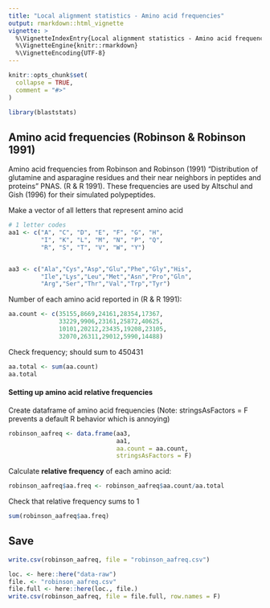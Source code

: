 ```yaml
---
title: "Local alignment statistics - Amino acid frequencies"
output: rmarkdown::html_vignette
vignette: >
  %\VignetteIndexEntry{Local alignment statistics - Amino acid frequencies}
  %\VignetteEngine{knitr::rmarkdown}
  %\VignetteEncoding{UTF-8}
---
```




```r
knitr::opts_chunk$set(
  collapse = TRUE,
  comment = "#>"
)
```

```r
library(blaststats)
```





## Amino acid frequencies (Robinson & Robinson 1991)

Amino acid frequencies from Robinson and Robinson (1991) "Distribution of glutamine and asparagine residues and their near neighbors in peptides and proteins" PNAS. (R & R 1991).  These frequencies are used by Altschul and Gish (1996) for their simulated polypeptides.

Make a vector of all letters that represent amino acid
```r
# 1 letter codes 
aa1 <- c("A", "C", "D", "E", "F", "G", "H",
         "I", "K", "L", "M", "N", "P", "Q",
         "R", "S", "T", "V", "W", "Y")


aa3 <- c("Ala","Cys","Asp","Glu","Phe","Gly","His",
         "Ile","Lys","Leu","Met","Asn","Pro","Gln",
         "Arg","Ser","Thr","Val","Trp","Tyr")
```


Number of each amino acid reported in (R & R 1991): 
```r

aa.count <- c(35155,8669,24161,28354,17367,
              33229,9906,23161,25872,40625,
              10101,20212,23435,19208,23105,
              32070,26311,29012,5990,14488)

```

Check frequency; should sum to 450431
```r
aa.total <- sum(aa.count)
aa.total 
```


#### Setting up amino acid relative frequencies

Create dataframe of amino acid frequencies (Note: stringsAsFactors = F prevents a default R behavior which is annoying)

```r
robinson_aafreq <- data.frame(aa3,
                              aa1,
                              aa.count = aa.count, 
                              stringsAsFactors = F)


```


Calculate **relative frequency** of each amino acid:
```r

robinson_aafreq$aa.freq <- robinson_aafreq$aa.count/aa.total

```

Check that relative frequency sums to 1
```r

sum(robinson_aafreq$aa.freq)

```


## Save

```r
write.csv(robinson_aafreq, file = "robinson_aafreq.csv")
```


```r
loc. <- here::here("data-raw")
file. <- "robinson_aafreq.csv"
file.full <- here::here(loc., file.)
write.csv(robinson_aafreq, file = file.full, row.names = F)
```

